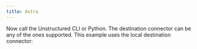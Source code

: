 ```yaml
---
title: Astra
---
```



<NewDocument />


<SharedContentAstra/>

Now call the Unstructured CLI or Python. The destination connector can be any of the ones supported. This example uses the local destination connector:


<CodeGroup>

  <AstraSh />

  <AstraPyV1 />

</CodeGroup>


<SharedPartitionByAPIOSS/>